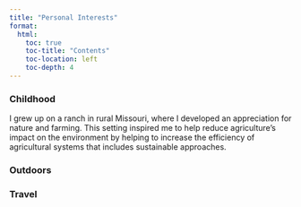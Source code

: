 ```yaml
---
title: "Personal Interests"
format:
  html:
    toc: true
    toc-title: "Contents"
    toc-location: left
    toc-depth: 4
---
```


### Childhood 
::: {.d-flex .justify-content-between}
::: {}
I grew up on a ranch in rural Missouri, where I developed an appreciation for nature and farming. This setting inspired me to help reduce agriculture's impact on the environment by helping to increase the efficiency of agricultural systems that includes sustainable approaches.
:::
::: {.text-end}
:::
:::

### Outdoors


### Travel


